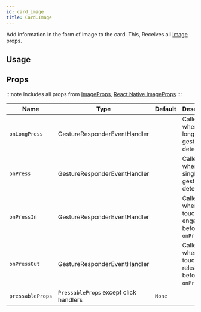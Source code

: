 ```yaml
---
id: card_image
title: Card.Image
---
```



Add information in the form of image to the card.
This, Receives all [Image](Image.mdx#props) props.

## Usage

## Props

:::note
Includes all props from [ImageProps](/docs/documentation/image#props), [React Native ImageProps](https://reactnative.dev/docs/image#props)
:::

<div class='table-responsive'>

| Name             | Type                                   | Default | Description                                       |
| ---------------- | -------------------------------------- | ------- | ------------------------------------------------- |
| `onLongPress`    | GestureResponderEventHandler           |         | Called when a long-tap gesture is detected.       |
| `onPress`        | GestureResponderEventHandler           |         | Called when a single tap gesture is detected.     |
| `onPressIn`      | GestureResponderEventHandler           |         | Called when a touch is engaged before `onPress`.  |
| `onPressOut`     | GestureResponderEventHandler           |         | Called when a touch is released before `onPress`. |
| `pressableProps` | `PressableProps` except click handlers | `None`  |                                                   |

</div>
